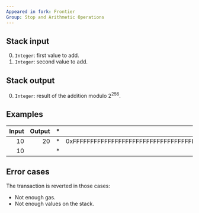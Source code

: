 ```yaml
---
Appeared in fork: Frontier
Group: Stop and Arithmetic Operations
---
```


## Stack input

0. `Integer`: first value to add.
1. `Integer`: second value to add.

## Stack output

0. `Integer`: result of the addition modulo 2<sup>256</sup>.

## Examples

| Input | Output | * | Input | Output |
|------:|-------:|-|------:|-------:|
| 10 | 20 | * | 0xFFFFFFFFFFFFFFFFFFFFFFFFFFFFFFFFFFFFFFFFFFFFFFFFFFFFFFFFFFFFFFFF | 0 |
| 10 | | * | 1 | |

## Error cases

The transaction is reverted in those cases:
- Not enough gas.
- Not enough values on the stack.
